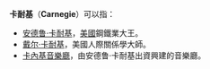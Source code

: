 {{noteTA
|T=zh-hans:卡耐基; zh-hant:卡內基;
|1=zh-hans:卡耐基; zh-hant:卡內基;
}}

'''卡耐基'''（'''Carnegie'''）可以指：
*[[安德鲁·卡耐基|安德鲁·卡耐基]]，[[美國|美國]]鋼鐵業大王。
*[[戴尔·卡耐基|戴尔·卡耐基]]，美國人際關係學大師。
*[[卡內基音樂廳|卡內基音樂廳]]，由安德鲁·卡耐基出資興建的音樂廳。

{{disambig|K|Cat=三字译名消歧义}}